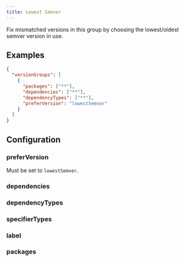 ```yaml
---
title: Lowest Semver
---
```



Fix mismatched versions in this group by choosing the lowest/oldest semver version in use.

## Examples

```json title="Choose the lowest valid semver version when fixing mismatches"
{
  "versionGroups": [
    {
      "packages": ["**"],
      "dependencies": ["**"],
      "dependencyTypes": ["**"],
      "preferVersion": "lowestSemver"
    }
  ]
}
```

## Configuration

### preferVersion <Badge text="Required" variant="danger" />

Must be set to `lowestSemver`.

### dependencies <Badge text="Optional" variant="note" />

<Dependencies />

### dependencyTypes <Badge text="Optional" variant="note" />

<DependencyTypes />

### specifierTypes <Badge text="Optional" variant="note" />

<SpecifierTypes />

### label <Badge text="Optional" variant="note" />

<Label />

### packages <Badge text="Optional" variant="note" />

<Packages />
